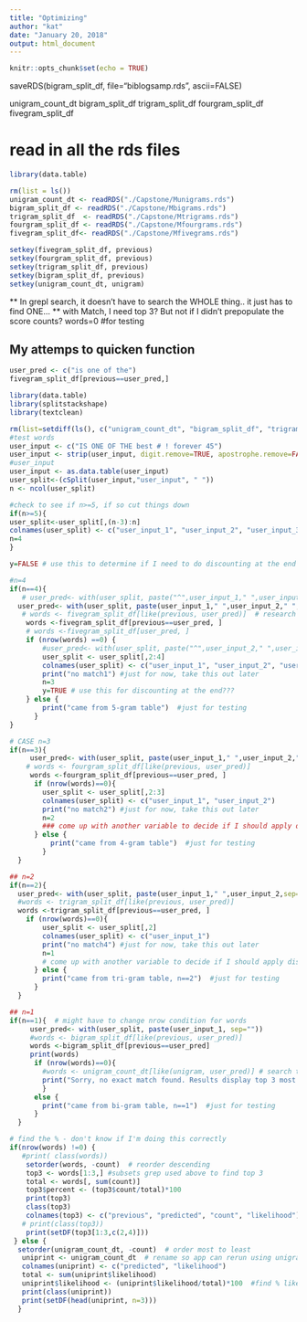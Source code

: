 ```yaml
---
title: "Optimizing"
author: "kat"
date: "January 20, 2018"
output: html_document
---
```


```r
knitr::opts_chunk$set(echo = TRUE)
```

saveRDS(bigram_split_df, file="biblogsamp.rds", ascii=FALSE)


unigram_count_dt
bigram_split_df
trigram_split_df
fourgram_split_df
fivegram_split_df

# read in all the rds files
```r

library(data.table)

rm(list = ls())
unigram_count_dt <- readRDS("./Capstone/Munigrams.rds")
bigram_split_df <- readRDS("./Capstone/Mbigrams.rds")
trigram_split_df  <- readRDS("./Capstone/Mtrigrams.rds")
fourgram_split_df <- readRDS("./Capstone/Mfourgrams.rds")
fivegram_split_df<- readRDS("./Capstone/Mfivegrams.rds")
```

```r
setkey(fivegram_split_df, previous)
setkey(fourgram_split_df, previous)
setkey(trigram_split_df, previous)
setkey(bigram_split_df, previous)
setkey(unigram_count_dt, unigram)  

```
** In grepl search, it doesn't have to search the WHOLE thing.. it just has to find ONE...
** with Match, I need top 3? But not if I didn't prepopulate the score counts?
words=0 #for testing

## My attemps to quicken function


```r
user_pred <- c("is one of the")
fivegram_split_df[previous==user_pred,]

```


```r
library(data.table)
library(splitstackshape)
library(textclean)

rm(list=setdiff(ls(), c("unigram_count_dt", "bigram_split_df", "trigram_split_df", "fourgram_split_df", "fivegram_split_df")))
#test words
user_input <- c("IS ONE OF THE best # ! forever 45")
user_input <- strip(user_input, digit.remove=TRUE, apostrophe.remove=FALSE, lower.case=TRUE)
#user_input
user_input <- as.data.table(user_input)
user_split<-(cSplit(user_input,"user_input", " "))
n <- ncol(user_split)

#check to see if n>=5, if so cut things down
if(n>=5){
user_split<-user_split[,(n-3):n]
colnames(user_split) <- c("user_input_1", "user_input_2", "user_input_3", "user_input_4")
n=4
}

y=FALSE # use this to determine if I need to do discounting at the end for unobserved?

#n=4
if(n==4){ 
   # user_pred<- with(user_split, paste("^",user_input_1," ",user_input_2," ",user_input_3," ",user_input_4 ,"$", sep=""))
  user_pred<- with(user_split, paste(user_input_1," ",user_input_2," ",user_input_3," ",user_input_4,sep=""))
   # words <- fivegram_split_df[like(previous, user_pred)]  # research
    words <-fivegram_split_df[previous==user_pred, ]  
    # words <-fivegram_split_df[user_pred, ]
    if (nrow(words) ==0) {
        #user_pred<- with(user_split, paste("^",user_input_2," ",user_input_3," ",user_input_4,"$",sep="")) # don't need this?
        user_split <- user_split[,2:4]  
        colnames(user_split) <- c("user_input_1", "user_input_2", "user_input_3")
        print("no match1") #just for now, take this out later
        n=3
        y=TRUE # use this for discounting at the end???
    } else {
        print("came from 5-gram table")  #just for testing
      }      
}

# CASE n=3
if(n==3){
     user_pred<- with(user_split, paste(user_input_1," ",user_input_2," ",user_input_3, sep=""))
    # words <- fourgram_split_df[like(previous, user_pred)]
     words <-fourgram_split_df[previous==user_pred, ] 
      if (nrow(words)==0){
        user_split <- user_split[,2:3]
        colnames(user_split) <- c("user_input_1", "user_input_2")
        print("no match2") #just for now, take this out later
        n=2
        ### come up with another variable to decide if I should apply discount
      } else {
          print("came from 4-gram table")  #just for testing
        }
  }

## n=2 
if(n==2){  
  user_pred<- with(user_split, paste(user_input_1," ",user_input_2,sep=""))
  #words <- trigram_split_df[like(previous, user_pred)]
  words <-trigram_split_df[previous==user_pred, ] 
    if (nrow(words)==0){
        user_split <- user_split[,2]
        colnames(user_split) <- c("user_input_1")
        print("no match4") #just for now, take this out later
        n=1
        # come up with another variable to decide if I should apply discount
      } else {
        print("came from tri-gram table, n==2")  #just for testing
      }
  } 

## n=1 
if(n==1){  # might have to change nrow condition for words
     user_pred<- with(user_split, paste(user_input_1, sep=""))
     #words <- bigram_split_df[like(previous, user_pred)]
     words <-bigram_split_df[previous==user_pred] 
     print(words)
      if (nrow(words)==0){
        #words <- unigram_count_dt[like(unigram, user_pred)] # search the unigram table
        print("Sorry, no exact match found. Results display top 3 most common words")
        }
      else {
        print("came from bi-gram table, n==1")  #just for testing
      }
  }

# find the % - don't know if I'm doing this correctly
if(nrow(words) !=0) {
   #print( class(words))
    setorder(words, -count)  # reorder descending
    top3 <- words[1:3,] #subsets grep used above to find top 3
    total <- words[, sum(count)]
    top3$percent <- (top3$count/total)*100
    print(top3)
    class(top3)
    colnames(top3) <- c("previous", "predicted", "count", "likelihood")
   # print(class(top3))
    print(setDF(top3[1:3,c(2,4)]))
 } else {
  setorder(unigram_count_dt, -count)  # order most to least
   uniprint <- unigram_count_dt  # rename so app can rerun using unigram above
   colnames(uniprint) <- c("predicted", "likelihood")
   total <- sum(uniprint$likelihood)
   uniprint$likelihood <- (uniprint$likelihood/total)*100  #find % likelihood
   print(class(uniprint))
   print(setDF(head(uniprint, n=3)))
  }


```
